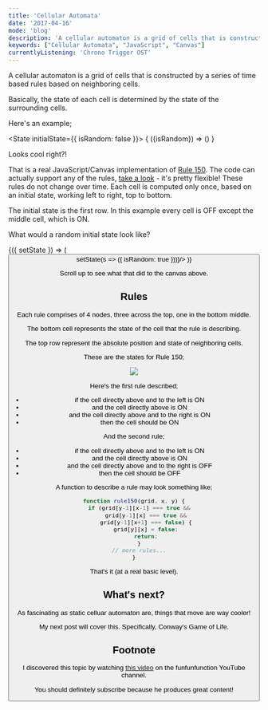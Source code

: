 ```yaml
---
title: 'Cellular Automata'
date: '2017-04-16'
mode: 'blog'
description: 'A cellular automaton is a grid of cells that is constructed by a series of time based rules based on neighboring cells'
keywords: ["Cellular Automata", "JavaScript", "Canvas"]
currentlyListening: 'Chrono Trigger OST'
---
```



A cellular automaton is a grid of cells that is constructed by a series of time based rules based on neighboring cells.

Basically, the state of each cell is determined by the state of the surrounding cells.

Here's an example;

<State initialState={{ isRandom: false }}>
<Observe>
    { ({isRandom}) => (<CellularAutomata isRandom={isRandom} />) }
</Observe>

Looks cool right?!

That is a real JavaScript/Canvas implementation of [Rule 150](http://atlas.wolfram.com/01/01/150/). The code can actually support any of the rules, [take a look](https://github.com/arrwhidev/cellular-automata/blob/master/wolfram.js) - it's pretty flexible! These rules do not change over time. Each cell is computed only once, based on an initial state, working left to right, top to bottom.

The initial state is the first row. In this example every cell is OFF except the middle cell, which is ON.

What would a random initial state look like?

<Observe>
  {({ setState }) => (
    <Button text="Randomize!" onClick={() => setState(s => ({ isRandom: true }))}/>
  )}
</Observe>
</State>

Scroll up to see what that did to the canvas above.

## Rules

Each rule comprises of 4 nodes, three across the top, one in the bottom middle.

The bottom cell represents the state of the cell that the rule is describing.

The top row represent the absolute position and state of neighboring cells.

These are the states for Rule 150;

![](http://atlas.wolfram.com/01/01/150/01_01_4_150.gif)

Here's the first rule described;

  - if the cell directly above and to the left is ON
  - and the cell directly above is ON
  - and the cell directly above and to the right is ON
  - then the cell should be ON

And the second rule;

 - if the cell directly above and to the left is ON
 - and the cell directly above is ON
 - and the cell directly above and to the right is OFF
 - then the cell should be OFF

 A function to describe a rule may look something like;

 ```javascript
function rule150(grid, x, y) {
    if (grid[y-1][x-1] === true &&
        grid[y-1][x] === true &&
        grid[y-1][x+1] === false) {
        grid[y][x] = false;
        return;
    }
    // more rules...
}
```

That's it (at a real basic level).

## What's next?

As fascinating as static celluar automaton are, things that move are way cooler!

My next post will cover this. Specifically, Conway's Game of Life.

## Footnote

I discovered this topic by watching [this video](https://youtu.be/bc-fVdbjAwk) on the funfunfunction YouTube channel.

You should definitely subscribe because he produces great content!
